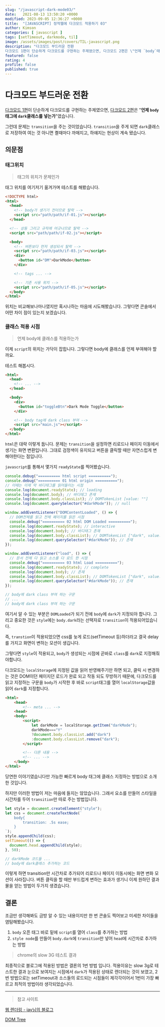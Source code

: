 ```yaml
---
slug: "/javascript-dark-mode03/"
date:   2021-08-13 13:50:20 +0000
modified: 2023-09-05 12:36:27 +0000
title:  "[JAVASCRIPT] 정적웹에 다크모드 적용하기 03"
author: Kimson
categories: [ javascript ]
tags: [setTimeout, darkmode, til]
image: /assets/images/post/covers/TIL-javascript.png
description: "다크모드 부드러운 전환
다크모드 1편이 단순하게 다크모드를 구현하는 주제였으면, 다크모드 2편은 \"언제 `body`태그에 `dark`클래스를 넣는가\"였습니다. 런데 문제는 `transition`을 주는 것이었습니다. `transition`을 주게 되면 `dark`클래스로 저장하여 여는 것 아니면 켤때마다 까매지고, 하얘지는 현상이 계속 됐습니다."
featured: false
rating: 4
profile: false
published: true
---
```


# 다크모드 부드러운 전환

[다크모드 1편](https://kkn1125.github.io/javascript-dark-mode01/)이 단순하게 다크모드를 구현하는 주제였으면, [다크모드 2편](https://kkn1125.github.io/javascript-dark-mode02/)은 "**언제 `body`태그에 `dark`클래스를 넣는가**"였습니다.

그런데 문제는 `transition`을 주는 것이었습니다. `transition`을 주게 되면 `dark`클래스로 저장하여 여는 것 아니면 켤때마다 까매지고, 하얘지는 현상이 계속 됐습니다.

## 의문점

### 태그위치

> 태그의 위치가 문제인가

태그 위치를 여기저기 옮겨가며 테스트를 해봤습니다.

```html
<!DOCTYPE html>
<html>
  <head>
    <!-- body가 생기기 전이므로 탈락 -->
    <script src="path/path/if-01.js"></script>
  </head>

  <!-- 상동 그리고 규칙에 어긋나므로 탈락 -->
  <script src="path/path/if-02.js"></script>

  <body>
    <!-- 버튼보다 먼저 생성되서 탈락 -->
    <script src="path/path/if-03.js"></script>
    <div>
      <button id="DM">DarkMode</button>
    </div>

    <!-- tags ... -->

    <!-- 기존 사용 위치 -->
    <script src="path/path/if-05.js"></script>
  </body>
</html>
```

위치는 비교해보나마나였지만 혹시나하는 마음에 시도해봤습니다. 그렇다면 콘솔에서 어떤 차이 점이 있는지 보겠습니다.

### 클래스 적용 시점

> 언제 body에 클래스를 적용하는가

이제 `script`의 위치는 가닥이 잡힙니다. 그렇다면 body에 클래스를 언제 부여해야 할까요.

테스트 해봅시다.

```html
<html>
  <head>
    <!-- ... -->
  </head>

  <body>
    <div>
      <button id="toggleBtn">Dark Mode Toggle</button>
    </div>

    <!-- body tag에 dark class 부여 -->
    <script src="main.js"></script>
  </body>
</html>
```

`html`은 대략 이렇게 둡니다. 문제는 `transition`을 설정하면 리로드나 페이지 이동에서 생기는 화면 변환입니다. 그대로 검정색이 유지되고 버튼을 클릭할 때만 자연스럽게 변해야한다는 점입니다.

`javascript`를 통해서 몇가지 `readyState`를 찍어봤습니다.

```javascript
console.debug("========== html script ==========");
console.debug("========== 01 html origin ==========");
// 이때는 이제 막 바디태그를 읽어들이는 시점
console.log(document.readyState); // loading
console.log(document.body); // 바디태그 존재
console.log(document.body.classList); // DOMTokenList [value: ""]
console.log(document.querySelector("#darkMode")); // null

window.addEventListener("DOMContentLoaded", () => {
  // DOM전체를 읽고 전체 페이지를 읽은 시점
  console.debug("========== 02 html DOM Loaded ==========");
  console.log(document.readyState); // interactive
  console.log(document.body); // 바디태그 존재
  console.log(document.body.classList); // DOMTokenList ["dark", value: "dark"]
  console.log(document.querySelector("#darkMode")); // 존재
});

window.addEventListener("load", () => {
  // 문서 전체 다 읽고 소스를 다 로드 한 시점
  console.debug("========== 03 html Load ==========");
  console.log(document.readyState); // complete
  console.log(document.body); // 존재
  console.log(document.body.classList); // DOMTokenList ["dark", value: "dark"]
  console.log(document.querySelector("#darkMode")); // 존재
});

// body에 dark class 부여 하는 구문
// ...
// body에 dark class 부여 하는 구문
```

여기서 알 수 있는 부분은 `DOMLoaded`가 되기 전에 `body`에 `dark`가 지정되야 합니다. 그리고 중요한 것은 `style`에는 `body.dark`라는 선택자로 `transition`이 적용되어있습니다.

즉, `transtion`이 적용되었으면 css를 늦게 로드(setTimeout 등)하더라고 결국 delay를 가지고 화면이 변하는 모션이 생깁니다.

그렇다면 `style`이 적용되고, `body`가 생성되는 시점에 곧바로 `class`를 `dark`로 지정해줘야합니다.

다크모드는 `localStorage`에 지정된 값을 읽어 반영해주기만 하면 되고, 클릭 시 변경하는 것은 DOM이던 페이지던 로드가 완료 되고 작동 되도 무방하기 때문에, 다크모드를 읽고 지정하는 구문을 `body`가 시작한 후 바로 `script`태그를 열어 `localStorage`값을 읽어 `dark`를 지정합니다.

```html
<html>
    <head>
        <!-- meta ... -->
    <head>
    <body>
        <script>
            let darkMode = localStorage.getItem("darkMode");
            darkMode==="Y"
            ?document.body.classList.add("dark")
            :document.body.classList.remove("dark");
        </script>

        <!-- 다른 내용 -->
        <!-- ... -->
    </body>
</html>
```

당연한 이야기였습니다만 가능한 빠르게 body 태그에 클래스 지정하는 방법으로 소개한 것입니다.

하지만 이러한 방법이 저는 마음에 들지는 않았습니다. 그래서 요소를 만들어 스타일을 시간차를 두어 `transition`만 따로 주는 방법입니다.

```javascript
let style = document.createElement("style");
let css = document.createTextNode(`
    body{
        transition: .5s ease;
    }
`);
style.appendChild(css);
setTimeout(() => {
  document.head.appendChild(style);
}, 50);

// darkMode 코드들 ...
// body에 dark클래스 추가하는 코드
```

이렇게 하면 transition만 시간차로 추가되어 리로드나 페이지 이동시에는 화면 변화 모션이 사라집니다. 버튼 클릭을 할 때만 부드럽게 변하는 효과가 생기니 이제 원하던 결과물을 얻는 방법이 두가지 생겼습니다.

## 결론

조금만 생각해봐도 금방 알 수 있는 내용이지만 한 번 콘솔도 찍어보고 미세한 차이들을 염탐해봤습니다.

1. `body` 오픈 태그 바로 밑에 `script`를 열어 `class`를 추가하는 방법
2. `style node`를 만들어 `body.dark`에 `transition`만 넣어 `head`에 시간차로 추가하는 방법

> chrome의 slow 3G 테스트 결과

최종적으로 블로그에 적용된 방법은 결론의 1번 방법 입니다. 적용이유는 slow 3g로 테스트한 결과 눈으로 보여지는 시점에서 `dark`가 적용된 상태로 렌더되는 것이 보였고, 2번 방법으로는 setTimeout과 소스들의 로드되는 시점들이 제각각이어서 1번이 가장 빠르고 최적의 방법이라 생각되었습니다.

---

> 참고 사이트

[웹 렌더링 - jay님의 블로그](https://velog.io/@jay/html-101-rendering)

[DOM Tree](https://www.html5rocks.com/en/tutorials/internals/howbrowserswork/#Main_flow_examples)
